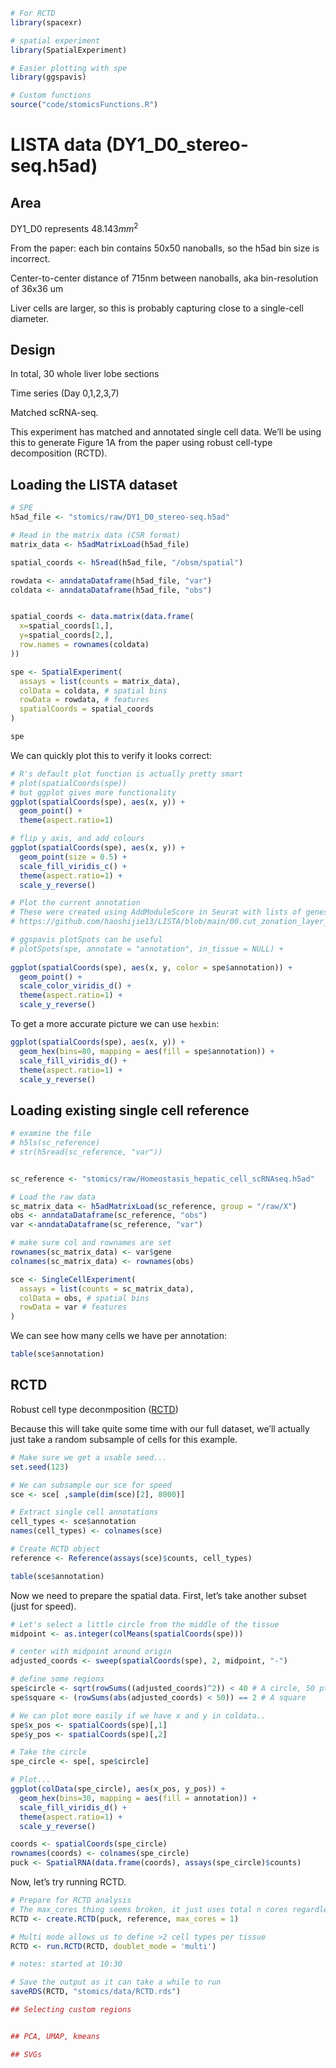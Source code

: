 
```r
# For RCTD
library(spacexr)

# spatial experiment
library(SpatialExperiment)

# Easier plotting with spe
library(ggspavis)

# Custom functions
source("code/stomicsFunctions.R")


```

# LISTA data (DY1_D0_stereo-seq.h5ad)

## Area

DY1_D0 represents $48.143 mm^2$

From the paper: each bin contains 50x50 nanoballs, so the h5ad bin size is incorrect.

Center-to-center distance of 715nm between nanoballs, aka bin-resolution of 36x36 um

Liver cells are larger, so this is probably capturing close to a single-cell diameter.

## Design

In total, 30 whole liver lobe sections

Time series (Day 0,1,2,3,7)

Matched scRNA-seq.

This experiment has matched and annotated single cell data. We'll be using 
this to generate Figure 1A from the paper using robust cell-type decomposition
(RCTD).

## Loading the LISTA dataset 

```r

# SPE
h5ad_file <- "stomics/raw/DY1_D0_stereo-seq.h5ad"

# Read in the matrix data (CSR format)
matrix_data <- h5adMatrixLoad(h5ad_file)

spatial_coords <- h5read(h5ad_file, "/obsm/spatial")

rowdata <- anndataDataframe(h5ad_file, "var")
coldata <- anndataDataframe(h5ad_file, "obs")


spatial_coords <- data.matrix(data.frame(
  x=spatial_coords[1,],
  y=spatial_coords[2,],
  row.names = rownames(coldata)
))

spe <- SpatialExperiment(
  assays = list(counts = matrix_data),
  colData = coldata, # spatial bins
  rowData = rowdata, # features
  spatialCoords = spatial_coords
)

spe
```
We can quickly plot this to verify it looks correct:

```r
# R's default plot function is actually pretty smart
# plot(spatialCoords(spe))
# but ggplot gives more functionality
ggplot(spatialCoords(spe), aes(x, y)) +
  geom_point() +
  theme(aspect.ratio=1)

```

```r
# flip y axis, and add colours
ggplot(spatialCoords(spe), aes(x, y)) +
  geom_point(size = 0.5) +
  scale_fill_viridis_c() +
  theme(aspect.ratio=1) +
  scale_y_reverse()
```
```r
# Plot the current annotation
# These were created using AddModuleScore in Seurat with lists of genes
# https://github.com/haoshijie13/LISTA/blob/main/00.cut_zonation_layer_and_pathway_module_score.R

# ggspavis plotSpots can be useful
# plotSpots(spe, annotate = "annotation", in_tissue = NULL) +
  
ggplot(spatialCoords(spe), aes(x, y, color = spe$annotation)) +
  geom_point() +
  scale_color_viridis_d() +
  theme(aspect.ratio=1) +
  scale_y_reverse()

```
To get a more accurate picture we can use `hexbin`:

```r
ggplot(spatialCoords(spe), aes(x, y)) +
  geom_hex(bins=80, mapping = aes(fill = spe$annotation)) +
  scale_fill_viridis_d() +
  theme(aspect.ratio=1) +
  scale_y_reverse()

```

## Loading existing single cell reference 

```r

# examine the file
# h5ls(sc_reference)
# str(h5read(sc_reference, "var"))


sc_reference <- "stomics/raw/Homeostasis_hepatic_cell_scRNAseq.h5ad"

# Load the raw data
sc_matrix_data <- h5adMatrixLoad(sc_reference, group = "/raw/X")
obs <- anndataDataframe(sc_reference, "obs")
var <-anndataDataframe(sc_reference, "var")

# make sure col and rownames are set
rownames(sc_matrix_data) <- var$gene
colnames(sc_matrix_data) <- rownames(obs)

sce <- SingleCellExperiment(
  assays = list(counts = sc_matrix_data),
  colData = obs, # spatial bins
  rowData = var # features
)

```

We can see how many cells we have per annotation:

```r
table(sce$annotation)
```



## RCTD

Robust cell type deconmposition ([RCTD](https://www.nature.com/articles/s41587-021-00830-w))


Because this will take quite some time with our full dataset, we'll actually
just take a random subsample of cells for this example.

```r

# Make sure we get a usable seed...
set.seed(123)

# We can subsample our sce for speed
sce <- sce[ ,sample(dim(sce)[2], 8000)]

# Extract single cell annotations
cell_types <- sce$annotation
names(cell_types) <- colnames(sce)

# Create RCTD object
reference <- Reference(assays(sce)$counts, cell_types)

```


```r
table(sce$annotation)
```


Now we need to prepare the spatial data.
First, let's take another subset (just for speed).

```r
# Let's select a little circle from the middle of the tissue
midpoint <- as.integer(colMeans(spatialCoords(spe)))

# center with midpoint around origin
adjusted_coords <- sweep(spatialCoords(spe), 2, midpoint, "-")

# define some regions
spe$circle <- sqrt(rowSums((adjusted_coords)^2)) < 40 # A circle, 50 pts in diameter
spe$square <- (rowSums(abs(adjusted_coords) < 50)) == 2 # A square

# We can plot more easily if we have x and y in coldata..
spe$x_pos <- spatialCoords(spe)[,1]
spe$y_pos <- spatialCoords(spe)[,2]

# Take the circle
spe_circle <- spe[, spe$circle]

# Plot...
ggplot(colData(spe_circle), aes(x_pos, y_pos)) +
  geom_hex(bins=30, mapping = aes(fill = annotation)) +
  scale_fill_viridis_d() +
  theme(aspect.ratio=1) +
  scale_y_reverse()
```


```r
coords <- spatialCoords(spe_circle)
rownames(coords) <- colnames(spe_circle)
puck <- SpatialRNA(data.frame(coords), assays(spe_circle)$counts)
```


Now, let's try running RCTD.


```r
# Prepare for RCTD analysis
# The max_cores thing seems broken, it just uses total n cores regardless
RCTD <- create.RCTD(puck, reference, max_cores = 1)

# Multi mode allows us to define >2 cell types per tissue
RCTD <- run.RCTD(RCTD, doublet_mode = 'multi')

# notes: started at 10:30

# Save the output as it can take a while to run
saveRDS(RCTD, "stomics/data/RCTD.rds")
```


```r

## Selecting custom regions


## PCA, UMAP, kmeans

## SVGs

```

